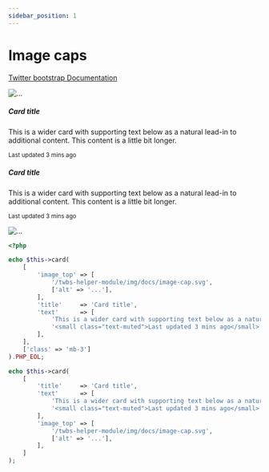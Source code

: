 ```yaml
---
sidebar_position: 1
---
```



# Image caps

[Twitter bootstrap Documentation](https://getbootstrap.com/docs/4.5/components/card/#image-caps)

<Tabs>
<TabItem value="result" label="Result" default><HtmlCode bootstrapVersion="4.5"><div class="card mb-3">
    <img alt="..." class="card-img-top" src="/twbs-helper-module/img/docs/image-cap.svg"/>
    <div class="card-body">
        <h5 class="card-title">Card title</h5>
        <p class="card-text">This is a wider card with supporting text below as a natural lead-in to additional content. This content is a little bit longer.</p>
        <p class="card-text"><small class="text-muted">Last updated 3 mins ago</small></p>
    </div>
</div>
<div class="card">
    <div class="card-body">
        <h5 class="card-title">Card title</h5>
        <p class="card-text">This is a wider card with supporting text below as a natural lead-in to additional content. This content is a little bit longer.</p>
        <p class="card-text"><small class="text-muted">Last updated 3 mins ago</small></p>
    </div>
    <img alt="..." class="card-img-top" src="/twbs-helper-module/img/docs/image-cap.svg"/>
</div></HtmlCode></TabItem>
<TabItem value="source" label="Source">

```php
<?php

echo $this->card(
    [
        'image_top' => [
            '/twbs-helper-module/img/docs/image-cap.svg',
            ['alt' => '...'],
        ],
        'title'     => 'Card title',
        'text'      => [
            'This is a wider card with supporting text below as a natural lead-in to additional content. '.'This content is a little bit longer.',
            '<small class="text-muted">Last updated 3 mins ago</small>',
        ],
    ],
    ['class' => 'mb-3']
).PHP_EOL;

echo $this->card(
    [
        'title'     => 'Card title',
        'text'      => [
            'This is a wider card with supporting text below as a natural lead-in to additional content. '.'This content is a little bit longer.',
            '<small class="text-muted">Last updated 3 mins ago</small>',
        ],
        'image_top' => [
            '/twbs-helper-module/img/docs/image-cap.svg',
            ['alt' => '...'],
        ],
    ]
);

```

</TabItem>
</Tabs>

